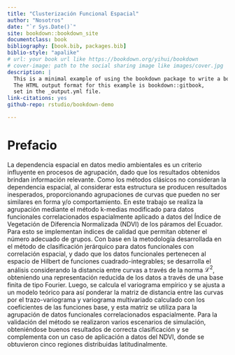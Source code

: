 ```yaml
---
title: "Clusterización Funcional Espacial"
author: "Nosotros"
date: "`r Sys.Date()`"
site: bookdown::bookdown_site
documentclass: book
bibliography: [book.bib, packages.bib]
biblio-style: "apalike"
# url: your book url like https://bookdown.org/yihui/bookdown
# cover-image: path to the social sharing image like images/cover.jpg
description: |
  This is a minimal example of using the bookdown package to write a book.
  The HTML output format for this example is bookdown::gitbook,
  set in the _output.yml file.
link-citations: yes
github-repo: rstudio/bookdown-demo

---
```


# Prefacio {.unnumbered}

```{=tex}
\bm{P}
```

La dependencia espacial en datos medio ambientales es un criterio influyente en procesos de agrupación, dado que los resultados obtenidos brindan información relevante. Como los métodos clásicos no consideran la dependencia espacial, al considerar esta estructura se producen resultados inesperados, proporcionando agrupaciones de curvas que pueden no ser similares en forma y/o comportamiento. En este trabajo se realiza la agrupación mediante el método k-medias modificado para datos funcionales correlacionados espacialmente aplicado a datos del Índice de Vegetación de Diferencia Normalizada (NDVI) de los páramos del Ecuador. Para esto se implementan índices de calidad que permitan obtener el número adecuado de grupos. Con base en la metodología desarrollada en el método de clasificación jerárquico para datos funcionales con correlación espacial, y dado que los datos funcionales pertenecen al espacio de Hilbert de funciones cuadrado-integrables; se desarrolla el análisis considerando la distancia entre curvas a través de la norma $\mathcal{L}^2$, obteniendo una representación reducida de los datos a través de una base finita de tipo Fourier. Luego, se calcula el variograma empírico y se ajusta a un modelo teórico para así ponderar la matriz de distancia entre las curvas por el trazo-variograma y variograma multivariado calculado con los coeficientes de las funciones base, y esta matriz se utiliza para la agrupación de datos funcionales correlacionados espacialmente. Para la validación del método se realizaron varios escenarios de simulación, obteniéndose buenos resultados de correcta clasificación y se complementa con un caso de aplicación a datos del NDVI, donde se obtuvieron cinco regiones distribuidas latitudinalmente.
